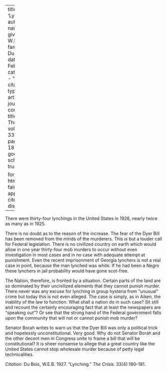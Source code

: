 
---
title: 'Lynching'
author:
  - name:
      given: W.E.B.
      family: Du Bois
date: Feb. 1927
categories: 
  - ""
citation: 
  type: article-journal
  container-title: The Crisis
  volume: 33
  issue: 4
  page: 180-181
google-scholar: true

format:
  html:
    toc: false
    appendix-cite-as: display
---


There were thirty-four lynchings in the United States in 1926, nearly twice as many as in 1925.

There is no doubt as to the reason of the increase. The fear of the Dyer Bill has been removed from the minds of the murderers. This is but a louder call for Federal legislation. There is no civilized country on earth which would allow in one year thirty-four mob murders to occur without even investigation in most cases and in no case with adequate attempt at punishment. Even the recent imprisonment of Georgia lynchers is not a real case in point, because the man lynched was white. If he had been a Negro these lynchers in jail probability would have gone scot-free.

The Nation, therefore, is fronted by a situation. Certain parts of the land are so dominated by their uncivilized elements that they cannot punish murder. There never was any excuse for lynching in group hysteria from "unusual" crime but today this is not even alleged. The case is simply, as in Aiken, the inability of the law to function. What shall a nation do in such case? Sit still and recount the certainly encouraging fact that at least the newspapers are "speaking out"? Or see that the strong hand of the Federal government falls upon the community that will not or cannot punish mob murder?

Senator Borah writes to warn us that the Dyer Bill was only a political trick and hopelessly unconstitutional. Very good. Why do not Senator Borah and the other decent men in Congress unite to frame a bill that will be constitutional? It is sheer nonsense to allege that a great country like the United States cannot stop wholesale murder because of petty legal technicalities.

*Citation:* Du Bois, W.E.B. 1927. "Lynching." *The Crisis*. 33(4):180&ndash;181.